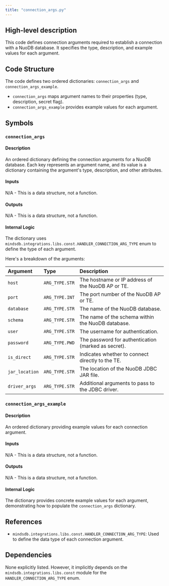 ```yaml
---
title: "connection_args.py"
---
```


## High-level description
This code defines connection arguments required to establish a connection with a NuoDB database. It specifies the type, description, and example values for each argument.

## Code Structure
The code defines two ordered dictionaries: `connection_args` and `connection_args_example`. 

- `connection_args` maps argument names to their properties (type, description, secret flag).
- `connection_args_example` provides example values for each argument.

## Symbols

### `connection_args`
#### Description
An ordered dictionary defining the connection arguments for a NuoDB database. Each key represents an argument name, and its value is a dictionary containing the argument's type, description, and other attributes.

#### Inputs
N/A - This is a data structure, not a function.

#### Outputs
N/A - This is a data structure, not a function.

#### Internal Logic
The dictionary uses `mindsdb.integrations.libs.const.HANDLER_CONNECTION_ARG_TYPE` enum to define the type of each argument. 

Here's a breakdown of the arguments:

| Argument | Type | Description |
|:---|:---|:---|
| `host` | `ARG_TYPE.STR` | The hostname or IP address of the NuoDB AP or TE. |
| `port` | `ARG_TYPE.INT` | The port number of the NuoDB AP or TE. |
| `database` | `ARG_TYPE.STR` | The name of the NuoDB database. |
| `schema` | `ARG_TYPE.STR` | The name of the schema within the NuoDB database. |
| `user` | `ARG_TYPE.STR` | The username for authentication. |
| `password` | `ARG_TYPE.PWD` | The password for authentication (marked as secret). |
| `is_direct` | `ARG_TYPE.STR` | Indicates whether to connect directly to the TE. |
| `jar_location` | `ARG_TYPE.STR` | The location of the NuoDB JDBC JAR file. |
| `driver_args` | `ARG_TYPE.STR` | Additional arguments to pass to the JDBC driver. |

### `connection_args_example`
#### Description
An ordered dictionary providing example values for each connection argument.

#### Inputs
N/A - This is a data structure, not a function.

#### Outputs
N/A - This is a data structure, not a function.

#### Internal Logic
The dictionary provides concrete example values for each argument, demonstrating how to populate the `connection_args` dictionary.

## References
- `mindsdb.integrations.libs.const.HANDLER_CONNECTION_ARG_TYPE`: Used to define the data type of each connection argument.

## Dependencies
None explicitly listed. However, it implicitly depends on the `mindsdb.integrations.libs.const` module for the `HANDLER_CONNECTION_ARG_TYPE` enum. 
